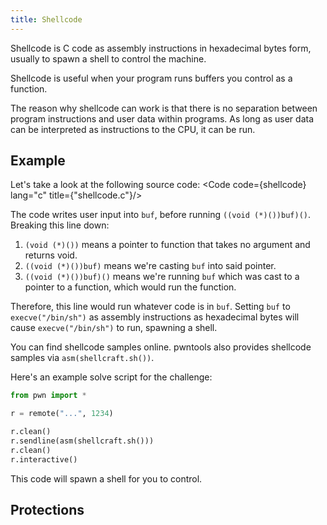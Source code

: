 ```yaml
---
title: Shellcode
---
```


Shellcode is C code as assembly instructions in hexadecimal bytes form, usually to spawn a shell to control the machine.

Shellcode is useful when your program runs buffers you control as a function.

The reason why shellcode can work is that there is no separation between program instructions and user data within programs.
As long as user data can be interpreted as instructions to the CPU, it can be run.

## Example
Let's take a look at the following source code:
<Code code={shellcode} lang="c" title={"shellcode.c"}/>

The code writes user input into `buf`, before running `((void (*)())buf)()`.
Breaking this line down:
1. `(void (*)())` means a pointer to function that takes no argument and returns void.
2. `((void (*)())buf)` means we're casting `buf` into said pointer.
3. `((void (*)())buf)()` means we're running `buf` which was cast to a pointer to a function, which would run the function.

Therefore, this line would run whatever code is in `buf`.
Setting `buf` to `execve("/bin/sh")` as assembly instructions as hexadecimal bytes will cause `execve("/bin/sh")` to run, spawning a shell.

You can find shellcode samples online. pwntools also provides shellcode samples via `asm(shellcraft.sh())`.

Here's an example solve script for the challenge:
```python
from pwn import *

r = remote("...", 1234)

r.clean()
r.sendline(asm(shellcraft.sh()))
r.clean()
r.interactive()
```

This code will spawn a shell for you to control.

## Protections

<LinkCard title="NX Bit" href="/pwn/explanations/nx/" description="No-Execute Bit"/>
